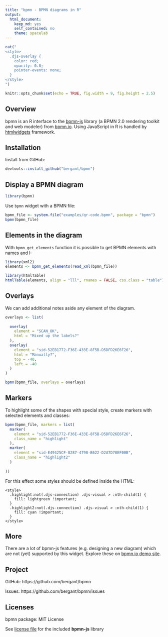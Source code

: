 ```yaml
---
title: "bpmn - BPMN diagrams in R"
output: 
  html_document: 
    keep_md: yes
    self_contained: no
    theme: spacelab
---
```


```r
cat("
<style>
  .djs-overlay {
    color: red; 
    opacity: 0.8;
    pointer-events: none; 
  }
</style>
")
```


```r
knitr::opts_chunk$set(echo = TRUE, fig.width = 9, fig.height = 2.5)
```

## Overview
bpmn is an R interface to the [bpmn-js](https://github.com/bpmn-io/bpmn-js) library (a BPMN 2.0 rendering toolkit and web modeler) from [bpmn.io](https://bpmn.io/). Using JavaScript in R is handled by [htmlwidgets](http://www.htmlwidgets.org/) framework. 

## Installation 
Install from GitHub:

```r
devtools::install_github("bergant/bpmn")
```


## Display a BPMN diagram

```r
library(bpmn)
```


Use `bpmn` widget with a BPMN file:

```r
bpmn_file <- system.file("examples/qr-code.bpmn", package = "bpmn")
bpmn(bpmn_file)
```

## Elements in the diagram

With `bpmn_get_elements` function it is possible to get BPMN elements
with names and I:

```r

library(xml2)
elements <- bpmn_get_elements(read_xml(bpmn_file))

library(htmlTable)
htmlTable(elements, align = "lll", rnames = FALSE, css.class = "table")

```


## Overlays

We can add additional notes aside any element of the 
diagram.

```r
overlays <- list(
  
  overlay(
    element = "SCAN_OK", 
    html = "Mixed up the labels?"
  ),
  overlay(
    element = "sid-52EB1772-F36E-433E-8F5B-D5DFD26E6F26", 
    html = "Manually?",
    top = -40,
    left = -40
  )
)

bpmn(bpmn_file, overlays = overlays)
```


## Markers

To highlight some of the shapes with special style, create markers with selected elements and classes:

<style>
  .highlight:not(.djs-connection) .djs-visual > :nth-child(1) {
    fill: lightgreen !important;
  }
  .highlight2:not(.djs-connection) .djs-visual > :nth-child(1) {
    fill: cyan !important;
  }
</style>


```r
bpmn(bpmn_file, markers = list(
  marker(
    element = "sid-52EB1772-F36E-433E-8F5B-D5DFD26E6F26",
    class_name = "highlight"
  ),
  marker(
    element = "sid-E49425CF-8287-4798-B622-D2A7D78EF00B",
    class_name = "highlight2"
  )
  
))
```

For this effect some styles should be defined inside the HTML:

```
<style>
  .highlight:not(.djs-connection) .djs-visual > :nth-child(1) {
    fill: lightgreen !important;
  }
  .highlight2:not(.djs-connection) .djs-visual > :nth-child(1) {
    fill: cyan !important;
  }
</style>
```


## More

There are a lot of bpmn-js features (e.g. designing a new diagram) which are not 
(yet) supported by this widget. Explore these on [bpmn.io demo site](http://demo.bpmn.io/).


## Project

GitHub: https://github.com/bergant/bpmn

Issues: https://github.com/bergant/bpmn/issues


## Licenses

bpmn package: MIT License

See [license file](https://github.com/bergant/bpmn/blob/master/inst/htmlwidgets/lib/bpmn-js/LICENSE) for the included **bpmn-js** library
